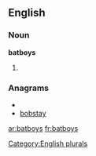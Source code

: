 
==English==

===Noun===
'''batboys'''

# {{plural of|[[batboy]]}}

===Anagrams===
* {{alphagram|abbosty}}
* [[bobstay#English|bobstay]]


[[Category:English plurals]]

[[ar:batboys]]
[[fr:batboys]]
